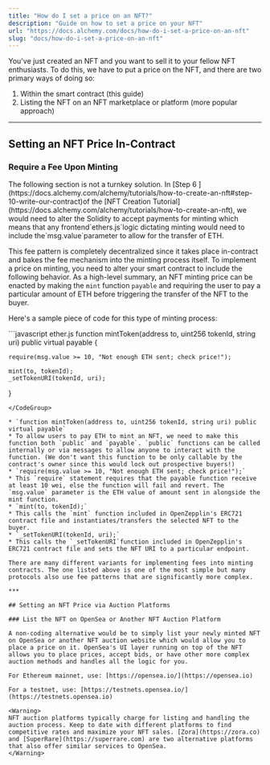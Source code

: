 ```yaml
---
title: "How do I set a price on an NFT?"
description: "Guide on how to set a price on your NFT"
url: "https://docs.alchemy.com/docs/how-do-i-set-a-price-on-an-nft"
slug: "docs/how-do-i-set-a-price-on-an-nft"
---
```



You've just created an NFT and you want to sell it to your fellow NFT enthusiasts. To do this, we have to put a price on the NFT, and there are two primary ways of doing so:

1. Within the smart contract (this guide)
2. Listing the NFT on an NFT marketplace or platform (more popular approach)

***

## Setting an NFT Price In-Contract

### Require a Fee Upon Minting

<Warning>
  The following section is not a turnkey solution. In [Step 6 ](https://docs.alchemy.com/alchemy/tutorials/how-to-create-an-nft#step-10-write-our-contract)of the [NFT Creation Tutorial](https://docs.alchemy.com/alchemy/tutorials/how-to-create-an-nft), we would need to alter the Solidity to accept payments for minting which means that any frontend`ethers.js`logic dictating minting would need to include the`msg.value`parameter to allow for the transfer of ETH.
</Warning>

This fee pattern is completely decentralized since it takes place in-contract and bakes the fee mechanism into the minting process itself. To implement a price on minting, you need to alter your smart contract to include the following behavior. As a high-level summary, an NFT minting price can be enacted by making the `mint` function `payable` and requiring the user to pay a particular amount of ETH before triggering the transfer of the NFT to the buyer.

Here's a sample piece of code for this type of minting process:

<CodeGroup>
  ```javascript ether.js
  function mintToken(address to, uint256 tokenId, string uri) public virtual payable {
    
    require(msg.value >= 10, "Not enough ETH sent; check price!"); 
    
    mint(to, tokenId);
    _setTokenURI(tokenId, uri);
  }
  ```
</CodeGroup>

* `function mintToken(address to, uint256 tokenId, string uri) public virtual payable`
  * To allow users to pay ETH to mint an NFT, we need to make this function both `public` and `payable`. `public` functions can be called internally or via messages to allow anyone to interact with the function. (We don't want this function to be only callable by the contract's owner since this would lock out prospective buyers!)
* `require(msg.value >= 10, "Not enough ETH sent; check price!");`
  * This `require` statement requires that the payable function receive at least 10 wei, else the function will fail and revert. The `msg.value` parameter is the ETH value of amount sent in alongside the mint function.
* `mint(to, tokenId);`
  * This calls the `mint` function included in OpenZepplin's ERC721 contract file and instantiates/transfers the selected NFT to the buyer.
* `_setTokenURI(tokenId, uri);`
  * This calls the `_setTokenURI`function included in OpenZepplin's ERC721 contract file and sets the NFT URI to a particular endpoint.

There are many different variants for implementing fees into minting contracts. The one listed above is one of the most simple but many protocols also use fee patterns that are significantly more complex.

***

## Setting an NFT Price via Auction Platforms

### List the NFT on OpenSea or Another NFT Auction Platform

A non-coding alternative would be to simply list your newly minted NFT on OpenSea or another NFT auction website which would allow you to place a price on it. OpenSea's UI layer running on top of the NFT allows you to place prices, accept bids, or have other more complex auction methods and handles all the logic for you.

For Ethereum mainnet, use: [https://opensea.io/](https://opensea.io)

For a testnet, use: [https://testnets.opensea.io/](https://testnets.opensea.io)

<Warning>
  NFT auction platforms typically charge for listing and handling the auction process. Keep to date with different platforms to find competitive rates and maximize your NFT sales. [Zora](https://zora.co) and [SuperRare](https://superrare.com) are two alternative platforms that also offer similar services to OpenSea.
</Warning>
